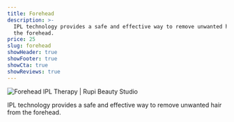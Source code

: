 ```yaml
---
title: Forehead
description: >-
  IPL technology provides a safe and effective way to remove unwanted hair from
  the forehead.
price: 25
slug: forehead
showHeader: true
showFooter: true
showCta: true
showReviews: true
---
```


![Forehead IPL Therapy | Rupi Beauty Studio](/uploads/services/ipl-therapy.webp 'Forehead IPL Therapy  | Rupi Beauty Studio')

IPL technology provides a safe and effective way to remove unwanted hair from the forehead.
